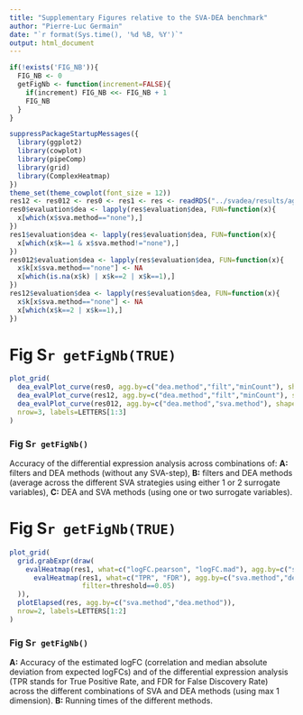 ```yaml
---
title: "Supplementary Figures relative to the SVA-DEA benchmark"
author: "Pierre-Luc Germain"
date: "`r format(Sys.time(), '%d %B, %Y')`"
output: html_document
---
```


```r
if(!exists('FIG_NB')){
  FIG_NB <- 0
  getFigNb <- function(increment=FALSE){
    if(increment) FIG_NB <<- FIG_NB + 1
    FIG_NB
  }
}

suppressPackageStartupMessages({
  library(ggplot2)
  library(cowplot)
  library(pipeComp)
  library(grid)
  library(ComplexHeatmap)
})
theme_set(theme_cowplot(font_size = 12))
res12 <- res012 <- res0 <- res1 <- res <- readRDS("../svadea/results/aggregated.rds")
res0$evaluation$dea <- lapply(res$evaluation$dea, FUN=function(x){
  x[which(x$sva.method=="none"),]
})
res1$evaluation$dea <- lapply(res$evaluation$dea, FUN=function(x){
  x[which(x$k==1 & x$sva.method!="none"),]
})
res012$evaluation$dea <- lapply(res$evaluation$dea, FUN=function(x){
  x$k[x$sva.method=="none"] <- NA
  x[which(is.na(x$k) | x$k==2 | x$k==1),]
})
res12$evaluation$dea <- lapply(res$evaluation$dea, FUN=function(x){
  x$k[x$sva.method=="none"] <- NA
  x[which(x$k==2 | x$k==1),]
})
```


# Fig S`r getFigNb(TRUE)`


```r
plot_grid(
  dea_evalPlot_curve(res0, agg.by=c("dea.method","filt","minCount"), shapeBy = "dea.method", colourBy = c("filter")),
  dea_evalPlot_curve(res12, agg.by=c("dea.method","filt","minCount"), shapeBy = "dea.method", colourBy = c("filter")),
  dea_evalPlot_curve(res012, agg.by=c("dea.method","sva.method"), shapeBy="dea.method", colourBy = c("sva.method")),
  nrow=3, labels=LETTERS[1:3]
)
```

### Fig S`r getFigNb()`
Accuracy of the differential expression analysis across combinations of: **A:** filters and DEA methods (without any SVA-step), **B:** filters and DEA methods (average across the different SVA strategies using either 1 or 2 surrogate variables), **C:** DEA and SVA methods (using one or two surrogate variables).

\newpage

# Fig S`r getFigNb(TRUE)`

```r
plot_grid(
  grid.grabExpr(draw(
    evalHeatmap(res1, what=c("logFC.pearson", "logFC.mad"), agg.by=c("sva.method","dea.method"), row_split="sva.method", font_factor=.9) +
      evalHeatmap(res1, what=c("TPR", "FDR"), agg.by=c("sva.method","dea.method"), row_split="sva.method", font_factor=.9,
                  filter=threshold==0.05)
  )),
  plotElapsed(res, agg.by=c("sva.method","dea.method")),
  nrow=2, labels=LETTERS[1:2]
)
```

### Fig S`r getFigNb()`
**A:** Accuracy of the estimated logFC (correlation and median absolute deviation from expected logFCs) and of the differential expression analysis (TPR stands for True Positive Rate, and FDR for False Discovery Rate) across the different combinations of SVA and DEA methods (using max 1 dimension). **B:** Running times of the different methods.

\newpage

